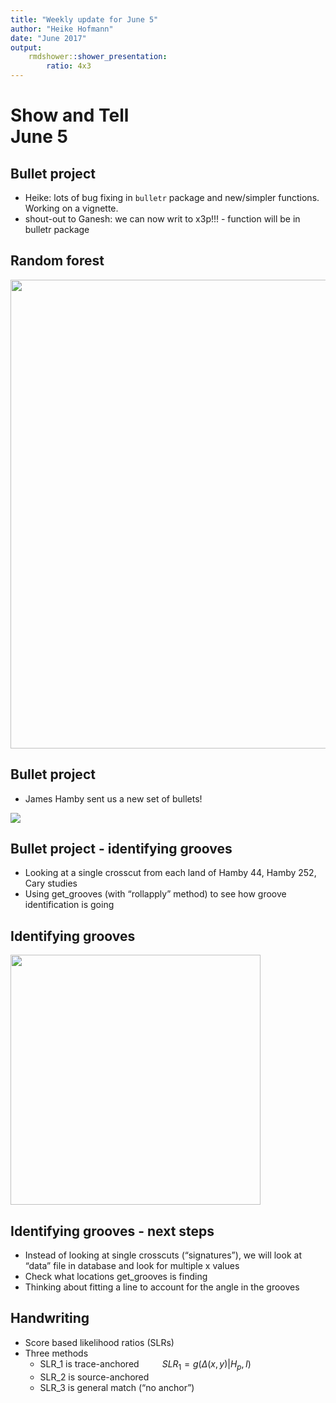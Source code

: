 ```yaml
---
title: "Weekly update for June 5"
author: "Heike Hofmann"
date: "June 2017"
output: 
    rmdshower::shower_presentation:
        ratio: 4x3
---
```



# Show and Tell <br> June 5

## Bullet project 

- Heike: lots of bug fixing in `bulletr` package and new/simpler functions. Working on a vignette.
- shout-out to Ganesh: we can now writ to x3p!!! - function will be in bulletr package 

## Random forest

<img src="images/phoenix-matches.png" width=750>

## Bullet project 

- James Hamby sent us a new set of bullets!

![](images/IMG_4839.png)


## Bullet project - identifying grooves  

- Looking at a single crosscut from each land of Hamby 44, Hamby 252, Cary studies
- Using get_grooves (with "rollapply" method) to see how groove identification is going

## Identifying grooves  

<img src="images/get_grooves_test_img.png" width=400>

## Identifying grooves - next steps  

- Instead of looking at single crosscuts ("signatures"), we will look at "data" file in database and look for multiple x values
- Check what locations get_grooves is finding
- Thinking about fitting a line to account for the angle in the grooves  


## Handwriting  

- Score based likelihood ratios (SLRs)
- Three methods
    - SLR_1 is trace-anchored $\quad\quad SLR_1 = g(\Delta(x,y)|H_p, I)$
    - SLR_2 is source-anchored
    - SLR_3 is general match ("no anchor")
